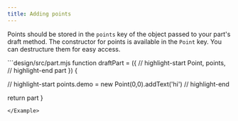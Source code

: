 ```yaml
---
title: Adding points
---
```


Points should be stored in the `points` key of the object passed to your part's
draft method. The constructor for points is available in the `Point` key. You
can destructure them for easy access.

<Example caption="An example of adding a point" tutorial>
```design/src/part.mjs
function draftPart = ({ 
  // highlight-start
  Point,
  points,
  // highlight-end
  part 
}) {

  // highlight-start
  points.demo = new Point(0,0).addText('hi')
  // highlight-end

  return part
}
```
</Example>
